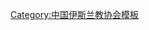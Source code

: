 {{Navbox
| name   = 中国伊斯兰教协会第九届委员会
| title  = [[中国伊斯兰教协会]]第九届委员会
| above  = 2011年9月－2016年11月
| bodyclass = hlist
| group1 = 会长
| list1  = [[陈广元]]
| group2 = 副会长
| list2  = 
* [[阿不都力提甫·阿不都热依木|阿布力提甫·阿布都热依木大毛拉]]
* [[郭承真]]
* [[哈吉亚克巴尔·霍恩尔|{{Box|哈吉亚克巴尔·霍恩尔}}]]
* [[刘宝琦]]
* [[尼亚孜·卡日阿吉]]
* [[居玛·塔伊尔|{{Box|居马大毛拉·塔依尔}}]]
* [[马开贤]]
* [[洪长有]]
* [[马文云]]
* [[杨志波]]
* [[阿地里江·阿吉克力木]]
* [[马长庆]]
* [[马寿新]]
* [[达庆利]]
* [[杨发明]]
* [[穆可发]]
* [[王树理]]
* [[刘克杰]] 	
| group3 = 秘书长
| list3  = [[郭承真]]（兼）
| group4 = 顾问
| list4  = 
* [[余振贵]]
* [[谢生林|{{Box|谢生林}}]]
* [[韩生贵|{{Box|韩生贵}}]]
* [[伍贻业]]
* [[马忠杰]]
| group5 = 
| list5  = 
| group6 = 
| list6  = 
| below  = 标注：{{Box|任内逝世}}
}}<noinclude>
{{collapsible option}}
[[Category:中国伊斯兰教协会模板]]
</noinclude>